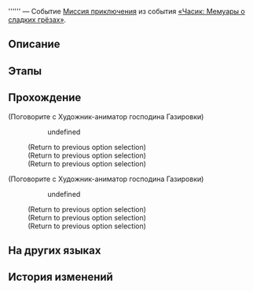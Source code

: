 {{Дополнить|Диалоги.}}
{{Миссия Инфобокс
|id              = 8022110
|Название        = 
|Изображение     = Миссия Освоения .png
|Тип             = Миссия приключения
|События         = «Часик: Мемуары о сладких грёзах»
|Глава           = Однажды в... Грёзавиле
|Условия         = 
|Персонажи       = Первопроходец; Художник-аниматор господина Газировки
|СтартЛокация    = Тематический парк Студии «Часы»
|Мир             = Пенакония
|Локации         = Тематический парк Студии «Часы»
|Предыдущая      = 
|Следующая       = 
|Награды         = Журнал приключений*5; Dreamjoy Memoir Extras*1 { text = Спин-офф господина Газировки }; Кредиты*20 000
}}
'''''' — Событие [[Миссия приключения]] из события [[«Часик: Мемуары о сладких грёзах»]].

==Описание==
{{Описание|<!--официальное описание из Перекрёстка судеб-->}}

==Этапы==


==Прохождение==
{{Дополнить}}



;(Поговорите с Художник-аниматор господина Газировки)
<!--Unknown TalkSentence: 802215111-->
::{{Диалог|Стрелка}} undefined
:<!--Unknown TalkSentence: 802215113-->
:<!--Unknown TalkSentence: 802215114-->
:<!--Unknown TalkSentence: 802215115-->
:<!--Unknown TalkSentence: 802215116-->
:<!--Unknown TalkSentence: 802215117-->
:;(Return to previous option selection)
:;(Return to previous option selection)
:;(Return to previous option selection)
<!--Unknown TalkSentence: 802215101-->
:<!--Unknown TalkSentence: 802215102-->

;(Поговорите с Художник-аниматор господина Газировки)
<!--Unknown TalkSentence: 802215111-->
::{{Диалог|Стрелка}} undefined
:<!--Unknown TalkSentence: 802215113-->
:<!--Unknown TalkSentence: 802215114-->
:<!--Unknown TalkSentence: 802215115-->
:<!--Unknown TalkSentence: 802215116-->
:<!--Unknown TalkSentence: 802215117-->
:;(Return to previous option selection)
:;(Return to previous option selection)
:;(Return to previous option selection)
<!--Unknown TalkSentence: 802215101-->
:<!--Unknown TalkSentence: 802215102-->
{{Диалог Конец}}

==На других языках==
{{На других языках
|en   = 
|zhs  = 
|zht  = 
|ja   = 
|ko   = 
|es   = 
|fr   = 
|ru   = 
|th   = 
|vi   = 
|de   = 
|id   = 
|pt   = 
}}

==История изменений==
{{История изменений|2.7}}

